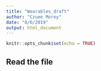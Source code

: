 ```yaml
---
title: "Wearables_draft"
author: "Czuee Morey"
date: "8/6/2019"
output: html_document
---
```


```r
knitr::opts_chunk$set(echo = TRUE)
```

## Read the file
